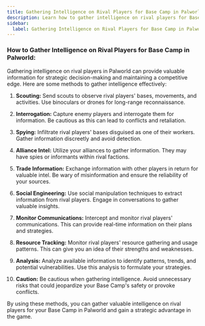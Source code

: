 ```yaml
---
title: Gathering Intelligence on Rival Players for Base Camp in Palworld
description: Learn how to gather intelligence on rival players for Base Camp in Palworld
sidebar:
  label: Gathering Intelligence on Rival Players for Base Camp in Palworld
---
```


### How to Gather Intelligence on Rival Players for Base Camp in Palworld:

Gathering intelligence on rival players in Palworld can provide valuable information for strategic decision-making and maintaining a competitive edge. Here are some methods to gather intelligence effectively:

1. **Scouting:** Send scouts to observe rival players' bases, movements, and activities. Use binoculars or drones for long-range reconnaissance.

2. **Interrogation:** Capture enemy players and interrogate them for information. Be cautious as this can lead to conflicts and retaliation.

3. **Spying:** Infiltrate rival players' bases disguised as one of their workers. Gather information discreetly and avoid detection.

4. **Alliance Intel:** Utilize your alliances to gather information. They may have spies or informants within rival factions.

5. **Trade Information:** Exchange information with other players in return for valuable intel. Be wary of misinformation and ensure the reliability of your sources.

6. **Social Engineering:** Use social manipulation techniques to extract information from rival players. Engage in conversations to gather valuable insights.

7. **Monitor Communications:** Intercept and monitor rival players' communications. This can provide real-time information on their plans and strategies.

8. **Resource Tracking:** Monitor rival players' resource gathering and usage patterns. This can give you an idea of their strengths and weaknesses.

9. **Analysis:** Analyze available information to identify patterns, trends, and potential vulnerabilities. Use this analysis to formulate your strategies.

10. **Caution:** Be cautious when gathering intelligence. Avoid unnecessary risks that could jeopardize your Base Camp's safety or provoke conflicts.

By using these methods, you can gather valuable intelligence on rival players for your Base Camp in Palworld and gain a strategic advantage in the game.
